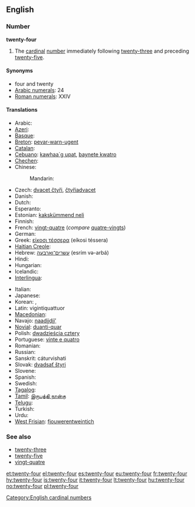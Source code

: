 ==English==

===Number===
'''twenty-four'''

# The [[cardinal]] [[number]] immediately following [[twenty-three]] and preceding [[twenty-five]].

====Synonyms====
* four and twenty
* [[w:Arabic numerals|Arabic numerals]]: 24
* [[w:Roman numerals|Roman numerals]]: XXIV

====Translations====
{{trans-top|cardinal number}}
* Arabic: {{Arab|[[اربعة وعشرين]]}} {{unicode|(’arbáʕa w-ʕišrīn)}}
* [[Azeri]]: {{t|az|iyirmi dörd}}
* [[Basque]]: {{t|eu|hogeita lau|xs=Basque}}
* [[Breton]]: [[pevar-warn-ugent]]
* [[Catalan]]: {{t+|ca|vint-i-quatre}}
* [[Cebuano]]: [[kawhaa`g upat]], [[baynete kwatro]]
* [[Chechen]]: {{tø|ce|ткъе диъ|tr=tqe di’}}
* Chinese:
*: Mandarin: {{t|zh|二十四|tr=èr shí sÌ|sc=Hani}}
* Czech: [[dvacet čtyři]], [[čtyřiadvacet]]
* Danish: {{t-|da|fireogtyve}}
* Dutch: {{t-|nl|vierentwintig}}
* Esperanto: {{t-|eo|dudek kvar|xs=Esperanto}}
* Estonian: [[kakskümmend neli]]
* Finnish: {{t|fi|kaksikymmentäneljä}}
* French: [[vingt-quatre]] {{m}} (''compare'' [[quatre-vingts]])
* German: {{t-|de|vierundzwanzig}}
* Greek: [[είκοσι τέσσερα]] (eíkosi téssera)
* [[Haitian Creole]]: {{tø|ht|vennkat}}
* Hebrew: [[עשרים־וארבעה]] (esrím və-arbá)
* Hindi: {{t+|hi|चौबीस|tr=chaubees|xs=Hindi}}
* Hungarian: {{t+|hu|huszonnégy}}
* Icelandic: {{t+|is|tuttugu og fjórir}}
* [[Interlingua]]: {{t|ia|vinti-quatro}}
{{trans-mid}}
* Italian: {{t+|it|ventiquattro}}
* Japanese: {{t|ja|二十四|tr=ni-jū-shi}}
* Korean: {{t|ko|스물넷|tr=seumulnes|sc=Kore}}, {{t|ko|이십사(二十四)|tr=I-sib-sa|sc=Kore}}
* Latin: vigintiquattuor
* [[Macedonian]]: {{t|mk|дваесет и четири|tr=dváeset i čétiri}}
* Navajo: [[naadįįdį́į́ʼ]]
* [[Novial]]: [[duanti-quar]]
* Polish: [[dwadzieścia cztery]]
* Portuguese: [[vinte e quatro]] {{m}}
* Romanian: {{t-|ro|douăzeci și patru}}
* Russian: {{t-|ru|двадцать четыре|tr=dvádtsat’ četýre}}
* Sanskrit: cáturvi{{m}}shati
* Slovak: [[dvadsať štyri]]
* Slovene: {{t|sl|štiriindvajset}}
* Spanish: {{t+|es|veinticuatro}}
* Swedish: {{t+|sv|tjugofyra}}
* [[Tagalog]]: {{t|tl|beintikuwatro}}
* [[Tamil]]: [[இருபத்தி நான்கு]]
* [[Telugu]]: {{t|te|ఇరవై నాలుగు|tr=iravai naalugu}}
* Turkish: {{t-|tr|yirmi dört}}
* Urdu: {{t-|ur|چوبیس|tr=chaubees|xs=Urdu}}
* [[West Frisian]]: [[fjouwerentweintich]]
{{trans-bottom}}

===See also===
* [[twenty-three]]
* [[twenty-five]]
* [[vingt-quatre]]

[[Category:English cardinal numbers]]

[[et:twenty-four]]
[[el:twenty-four]]
[[es:twenty-four]]
[[eu:twenty-four]]
[[fr:twenty-four]]
[[hy:twenty-four]]
[[is:twenty-four]]
[[it:twenty-four]]
[[lt:twenty-four]]
[[hu:twenty-four]]
[[no:twenty-four]]
[[pl:twenty-four]]